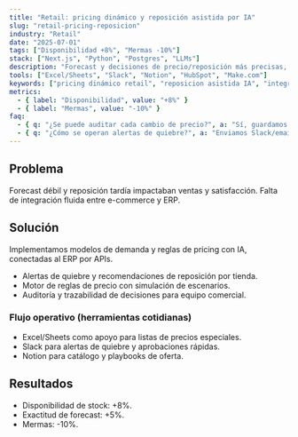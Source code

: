```yaml
---
title: "Retail: pricing dinámico y reposición asistida por IA"
slug: "retail-pricing-reposicion"
industry: "Retail"
date: "2025-07-01"
tags: ["Disponibilidad +8%", "Mermas -10%"]
stack: ["Next.js", "Python", "Postgres", "LLMs"]
description: "Forecast y decisiones de precio/reposición más precisas, integradas al ERP."
tools: ["Excel/Sheets", "Slack", "Notion", "HubSpot", "Make.com"]
keywords: ["pricing dinámico retail", "reposicion asistida IA", "integración ecommerce ERP"]
metrics:
  - { label: "Disponibilidad", value: "+8%" }
  - { label: "Mermas", value: "-10%" }
faq:
  - { q: "¿Se puede auditar cada cambio de precio?", a: "Sí, guardamos racional y fuente de datos por decisión." }
  - { q: "¿Cómo se operan alertas de quiebre?", a: "Enviamos Slack/email y sugerimos reposición por tienda." }
---
```


## Problema
Forecast débil y reposición tardía impactaban ventas y satisfacción. Falta de integración fluida entre e-commerce y ERP.

## Solución
Implementamos modelos de demanda y reglas de pricing con IA, conectadas al ERP por APIs.

- Alertas de quiebre y recomendaciones de reposición por tienda.
- Motor de reglas de precio con simulación de escenarios.
- Auditoría y trazabilidad de decisiones para equipo comercial.

### Flujo operativo (herramientas cotidianas)

- Excel/Sheets como apoyo para listas de precios especiales.
- Slack para alertas de quiebre y aprobaciones rápidas.
- Notion para catálogo y playbooks de oferta.

## Resultados
- Disponibilidad de stock: +8%.
- Exactitud de forecast: +5%.
- Mermas: -10%.


